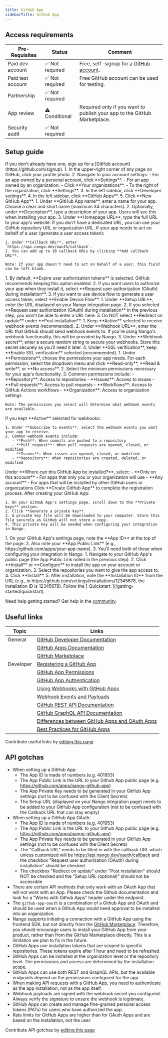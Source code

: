 ```yaml
---
title: GitHub App
sidebarTitle: GitHub App
---
```



<Overview />
<PreBuiltTooling />
<PreBuiltUseCases />

## Access requirements
| Pre-Requisites | Status | Comment|
| - | - | - |
| Paid dev account | ✅ Not required | Free, self-signup for a [GitHub account](https://github.com/signup). |
| Paid test account | ✅ Not required | Free GitHub account can be used for testing. |
| Partnership | ✅ Not required | |
| App review | ⚠️ Conditional | Required only if you want to publish your app to the GitHub Marketplace. |
| Security audit | ✅ Not required | |


## Setup guide

<Steps>
  <Step title="Create a GitHub account">
    If you don't already have one, sign up for a [GitHub account](https://github.com/signup).
  </Step>
  <Step title="Navigate to GitHub App settings">
    1. In the upper-right corner of any page on GitHub, click your profile photo.
    2. Navigate to your account settings:
       - For an app owned by a personal account, click **Settings**.
       - For an app owned by an organization:
         - Click **Your organizations**.
         - To the right of the organization, click **Settings**.
    3. In the left sidebar, click **Developer settings**.
    4. In the left sidebar, click **GitHub Apps**.
    5. Click **New GitHub App**.
  </Step>
  <Step title="Configure basic app information">
    1. Under **GitHub App name**, enter a name for your app. Choose a clear and short name (maximum 34 characters).
    2. Optionally, under **Description**, type a description of your app. Users will see this when installing your app.
    3. Under **Homepage URL**, type the full URL to your app's website. If you don't have a dedicated URL, you can use your GitHub repository URL or organization URL.
  </Step>
  <Step title="Configure callback URL (optional)">
    If your app needs to act on behalf of a user (generate a user access token):
    
    1. Under **Callback URL**, enter `https://api.nango.dev/oauth/callback`.
    2. You can add up to 10 callback URLs by clicking **Add callback URL**.
    
    Note: If your app doesn't need to act on behalf of a user, this field can be left blank.
  </Step>
  <Step title="Configure user authorization settings (optional)">
    1. By default, **Expire user authorization tokens** is selected. GitHub recommends keeping this option enabled.
    2. If you want users to authorize your app when they install it, select **Request user authorization (OAuth) during installation**.
    3. If you want to use device flow to generate a user access token, select **Enable Device Flow**.
  </Step>
  <Step title="Configure setup URL">
    1. Under **Setup URL**, enter the URL displayed on your Nango integration page.
    2. If you selected **Request user authorization (OAuth) during installation** in the previous step, you won't be able to enter a URL here.
    3. Do NOT select **Redirect on update** under **Post installation**.
  </Step>
  <Step title="Configure webhook settings">
    1. Keep **Active** selected to receive webhook events (recommended).
    2. Under **Webhook URL**, enter the URL that GitHub should send webhook events to. If you're using Nango's webhook functionality, this will be provided by Nango.
    3. Under **Webhook secret**, enter a secure random string to secure your webhooks. Store this secret securely as you'll need it later.
    4. Under **SSL verification**, keep **Enable SSL verification** selected (recommended).
  </Step>
  <Step title="Set app permissions">
    1. Under **Permissions**, choose the permissions your app needs. For each permission, select the dropdown menu and click **Read-only**, **Read & write**, or **No access**.
    2. Select the minimum permissions necessary for your app's functionality.
    3. Common permissions include:
       - **Repository**: Access to repositories
       - **Issues**: Access to issues
       - **Pull requests**: Access to pull requests
       - **Workflows**: Access to GitHub Actions workflows
       - **Organization**: Access to organization settings
    
    Note: The permissions you select will determine what webhook events are available.
  </Step>
  <Step title="Subscribe to webhook events">
    If you kept **Active** selected for webhooks:
    
    1. Under **Subscribe to events**, select the webhook events you want your app to receive.
    2. Common webhook events include:
       - **Push**: When commits are pushed to a repository
       - **Pull request**: When pull requests are opened, closed, or modified
       - **Issues**: When issues are opened, closed, or modified
       - **Repository**: When repositories are created, deleted, or modified
  </Step>
  <Step title="Set installation options">
    Under **Where can this GitHub App be installed?**, select:
    - **Only on this account** - For apps that only you or your organization will use
    - **Any account** - For apps that will be installed by other GitHub users or organizations
  </Step>
  <Step title="Create the GitHub App">
    Click **Create GitHub App** to complete the registration process.
  </Step>
  <Step title="Generate a private key">
    After creating your GitHub App:
    
    1. On your GitHub App's settings page, scroll down to the **Private keys** section.
    2. Click **Generate a private key**.
    3. A private key file will be downloaded to your computer. Store this file securely as GitHub will not store a copy.
    4. This private key will be needed when configuring your integration in Nango.
  </Step>
  <Step title="Note your App ID and installation URL">
    1. On your GitHub App's settings page, note the **App ID** at the top of the page.
    2. Also note your **App Public Link** (e.g., https://github.com/apps/your-app-name).
    3. You'll need both of these when configuring your integration in Nango.
  </Step>
  <Step title="Install your GitHub App">
    1. Navigate to your GitHub App's public page (the App Public Link noted in the previous step).
    2. Click **Install** or **Configure** to install the app on your account or organization.
    3. Select the repositories you want to give the app access to.
    4. Click **Install**.
    5. After installation, note the **Installation ID** from the URL (e.g., in https://github.com/settings/installations/12345678, the Installation ID is 12345678).
  </Step>
  <Step title="Next">
    Follow the [_Quickstart_](/getting-started/quickstart).
  </Step>
</Steps>

<Tip>Need help getting started? Get help in the [community](https://nango.dev/slack).</Tip>


## Useful links

| Topic | Links | 
| - | - | 
| General | [GitHub Developer Documentation](https://docs.github.com/en/developers) |
| | [GitHub Apps Documentation](https://docs.github.com/en/apps) |
| | [GitHub Marketplace](https://github.com/marketplace) |
| Developer | [Registering a GitHub App](https://docs.github.com/en/apps/creating-github-apps/registering-a-github-app/registering-a-github-app) |
| | [GitHub App Permissions](https://docs.github.com/en/rest/overview/permissions-required-for-github-apps) |
| | [GitHub App Authentication](https://docs.github.com/en/apps/creating-github-apps/authenticating-with-a-github-app/about-authentication-with-a-github-app) |
| | [Using Webhooks with GitHub Apps](https://docs.github.com/en/apps/creating-github-apps/setting-up-a-github-app/using-webhooks-with-github-apps) |
| | [Webhook Events and Payloads](https://docs.github.com/en/webhooks-and-events/webhooks/webhook-events-and-payloads) |
| | [GitHub REST API Documentation](https://docs.github.com/en/rest) |
| | [GitHub GraphQL API Documentation](https://docs.github.com/en/graphql) |
| | [Differences between GitHub Apps and OAuth Apps](https://docs.github.com/en/apps/oauth-apps/building-oauth-apps/differences-between-github-apps-and-oauth-apps) |
| | [Best Practices for GitHub Apps](https://docs.github.com/en/apps/creating-github-apps/setting-up-a-github-app/best-practices-for-creating-a-github-app) |

<Note>Contribute useful links by [editing this page](https://github.com/nangohq/nango/tree/master/docs-v2/integrations/all/github-app.mdx)</Note>



## API gotchas

-   When setting up a GitHub App:
    - The App ID is made of numbers (e.g. 401953)
    - The App Public Link is the URL to your Github App public page (e.g. https://github.com/apps/nango-github-app)
    - The App Private Key needs to be generated in your GitHub App settings (not to be confused with the Client Secrets)
    - The Setup URL (displayed on your Nango integration page) needs to be added to your GitHub App configuration (not to be confused with the Callback URL that can stay empty)
-   When setting up a GitHub App OAuth:
    - The App ID is made of numbers (e.g. 401953)
    - The App Public Link is the URL to your Github App public page (e.g. https://github.com/apps/nango-github-app)
    - The App Private Key needs to be generated in your GitHub App settings (not to be confused with the Client Secrets)
    - The "Callback URL" needs to be filled in with the callback URL which unless customized will be https://api.nango.dev/oauth/callback and the checkbox "Request user authorization (OAuth) during installation" should be checked
    - The checkbox "Redirect on update" under "Post installation" should NOT be checked and the "Setup URL (optional)" should not be accessible
-   There are certain API methods that only work with an OAuth App that will not work with an App. Please check the Github documentation and look for a "Works with Github Apps" header under the endpoint.
-   The `github-app-oauth` is a combination of a Github App and OAuth and should be used when a Github App would need approval to be installed into an organization.
-   Nango supports initiating a connection with a GitHub App using the frontend SDK, but not directly from the [GitHub Marketplace](https://github.com/marketplace). Therefore, you should encourage users to install your GitHub App from your product, rather than from the GitHub Marketplace directly. This is a limitation we plan to fix in the future.
-   GitHub Apps use installation tokens that are scoped to specific repositories. These tokens expire after 1 hour and need to be refreshed.
-   GitHub Apps can be installed at the organization level or the repository level. The permissions and access are determined by the installation scope.
-   GitHub Apps can use both REST and GraphQL APIs, but the available endpoints depend on the permissions configured for the app.
-   When making API requests with a GitHub App, you need to authenticate as the app installation, not as the app itself.
-   Webhook payloads are signed with the webhook secret you configured. Always verify the signature to ensure the webhook is legitimate.
-   GitHub Apps can create and manage fine-grained personal access tokens (PATs) for users who have authorized the app.
-   Rate limits for GitHub Apps are higher than for OAuth Apps and are based on the installation, not the user.

<Note>Contribute API gotchas by [editing this page](https://github.com/nangohq/nango/tree/master/docs-v2/integrations/all/github-app.mdx)</Note>
